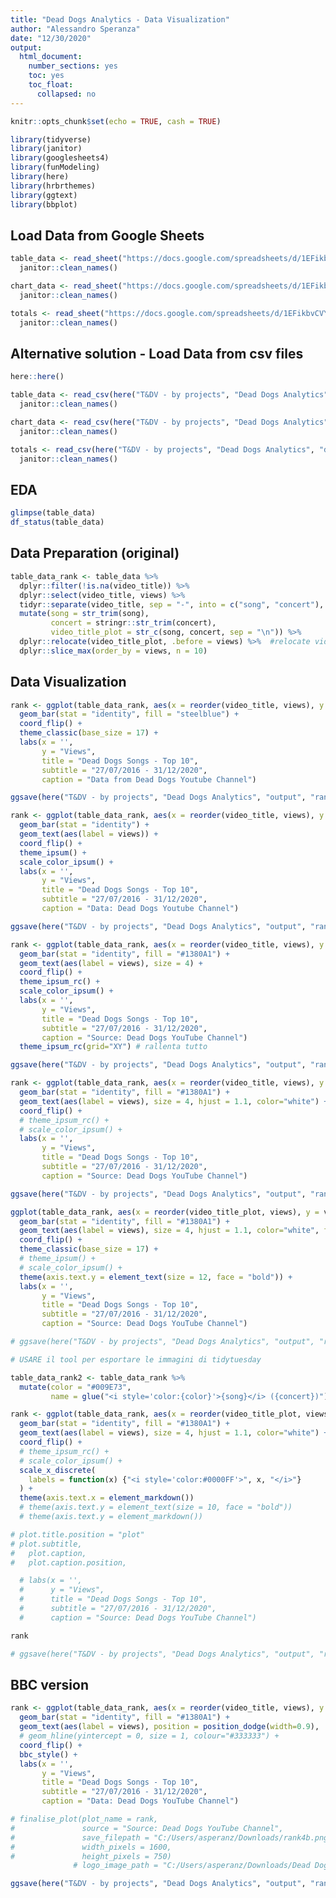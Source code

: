 ```yaml
---
title: "Dead Dogs Analytics - Data Visualization"
author: "Alessandro Speranza"
date: "12/30/2020"
output:
  html_document:
    number_sections: yes
    toc: yes
    toc_float:
      collapsed: no
---
```


```r
knitr::opts_chunk$set(echo = TRUE, cash = TRUE)
```

```r
library(tidyverse)
library(janitor)
library(googlesheets4)
library(funModeling)
library(here)
library(hrbrthemes)
library(ggtext)
library(bbplot)
```

## Load Data from Google Sheets
```r

table_data <- read_sheet("https://docs.google.com/spreadsheets/d/1EFikbvCVYHvqC2ExJBOcVKHsA7dRC111OBRxlIH-_R4/edit#gid=724152393", sheet = "Table data") %>% 
  janitor::clean_names()

chart_data <- read_sheet("https://docs.google.com/spreadsheets/d/1EFikbvCVYHvqC2ExJBOcVKHsA7dRC111OBRxlIH-_R4/edit#gid=48952002", sheet = "Chart data") %>% 
  janitor::clean_names()

totals <- read_sheet("https://docs.google.com/spreadsheets/d/1EFikbvCVYHvqC2ExJBOcVKHsA7dRC111OBRxlIH-_R4/edit#gid=1225572154", sheet = "Totals") %>% 
  janitor::clean_names()
```

## Alternative solution - Load Data from csv files
```r
here::here()

table_data <- read_csv(here("T&DV - by projects", "Dead Dogs Analytics", "data", "20201231", "Table data.csv")) %>% 
  janitor::clean_names()

chart_data <- read_csv(here("T&DV - by projects", "Dead Dogs Analytics", "data", "20201231", "Chart data.csv")) %>% 
  janitor::clean_names()

totals <- read_csv(here("T&DV - by projects", "Dead Dogs Analytics", "data", "20201231", "Totals.csv")) %>% 
  janitor::clean_names()
```

## EDA
```r
glimpse(table_data)
df_status(table_data)
```

## Data Preparation (original)
```r
table_data_rank <- table_data %>%
  dplyr::filter(!is.na(video_title)) %>%
  dplyr::select(video_title, views) %>%
  tidyr::separate(video_title, sep = "-", into = c("song", "concert"), remove = FALSE) %>%
  mutate(song = str_trim(song), 
         concert = stringr::str_trim(concert),
         video_title_plot = str_c(song, concert, sep = "\n")) %>%
  dplyr::relocate(video_title_plot, .before = views) %>%  #relocate video_title_plot before views
  dplyr::slice_max(order_by = views, n = 10)
```

## Data Visualization
```r
rank <- ggplot(table_data_rank, aes(x = reorder(video_title, views), y = views)) +
  geom_bar(stat = "identity", fill = "steelblue") +
  coord_flip() +
  theme_classic(base_size = 17) +
  labs(x = '', 
       y = "Views",
       title = "Dead Dogs Songs - Top 10",
       subtitle = "27/07/2016 - 31/12/2020",
       caption = "Data from Dead Dogs Youtube Channel")

ggsave(here("T&DV - by projects", "Dead Dogs Analytics", "output", "rank1.png"), width=16, dpi=300)
```

```r
rank <- ggplot(table_data_rank, aes(x = reorder(video_title, views), y = views)) +
  geom_bar(stat = "identity") +
  geom_text(aes(label = views)) +
  coord_flip() +
  theme_ipsum() +
  scale_color_ipsum() +
  labs(x = '', 
       y = "Views",
       title = "Dead Dogs Songs - Top 10",
       subtitle = "27/07/2016 - 31/12/2020",
       caption = "Data: Dead Dogs Youtube Channel")

ggsave(here("T&DV - by projects", "Dead Dogs Analytics", "output", "rank2.png"), width=16, dpi=300)
```

```r
rank <- ggplot(table_data_rank, aes(x = reorder(video_title, views), y = views)) +
  geom_bar(stat = "identity", fill = "#1380A1") +
  geom_text(aes(label = views), size = 4) +
  coord_flip() +
  theme_ipsum_rc() +
  scale_color_ipsum() +
  labs(x = '', 
       y = "Views",
       title = "Dead Dogs Songs - Top 10",
       subtitle = "27/07/2016 - 31/12/2020",
       caption = "Source: Dead Dogs YouTube Channel")
  theme_ipsum_rc(grid="XY") # rallenta tutto

ggsave(here("T&DV - by projects", "Dead Dogs Analytics", "output", "rank3.png"), width=15, dpi=300)
```

```r
rank <- ggplot(table_data_rank, aes(x = reorder(video_title, views), y = views)) +
  geom_bar(stat = "identity", fill = "#1380A1") +
  geom_text(aes(label = views), size = 4, hjust = 1.1, color="white") +
  coord_flip() +
  # theme_ipsum_rc() +
  # scale_color_ipsum() +
  labs(x = '', 
       y = "Views",
       title = "Dead Dogs Songs - Top 10",
       subtitle = "27/07/2016 - 31/12/2020",
       caption = "Source: Dead Dogs YouTube Channel")

ggsave(here("T&DV - by projects", "Dead Dogs Analytics", "output", "rank4.png"), width=15, dpi=300)
```

```r
ggplot(table_data_rank, aes(x = reorder(video_title_plot, views), y = views)) +
  geom_bar(stat = "identity", fill = "#1380A1") +
  geom_text(aes(label = views), size = 4, hjust = 1.1, color="white", fontface = "bold") +
  coord_flip() +
  theme_classic(base_size = 17) +
  # theme_ipsum() +
  # scale_color_ipsum() +
  theme(axis.text.y = element_text(size = 12, face = "bold")) +
  labs(x = '',
       y = "Views",
       title = "Dead Dogs Songs - Top 10",
       subtitle = "27/07/2016 - 31/12/2020",
       caption = "Source: Dead Dogs YouTube Channel")

# ggsave(here("T&DV - by projects", "Dead Dogs Analytics", "output", "rank5.png"), width=15, dpi=300)

# USARE il tool per esportare le immagini di tidytuesday
```

```r
table_data_rank2 <- table_data_rank %>% 
  mutate(color = "#009E73",
         name = glue("<i style='color:{color}'>{song}</i> ({concert})"))

rank <- ggplot(table_data_rank, aes(x = reorder(video_title_plot, views), y = views)) +
  geom_bar(stat = "identity", fill = "#1380A1") +
  geom_text(aes(label = views), size = 4, hjust = 1.1, color="white") +
  coord_flip() +
  # theme_ipsum_rc() +
  # scale_color_ipsum() +
  scale_x_discrete(
    labels = function(x) {"<i style='color:#0000FF'>", x, "</i>"}
  ) +
  theme(axis.text.x = element_markdown())
  # theme(axis.text.y = element_text(size = 10, face = "bold"))
  # theme(axis.text.y = element_markdown())

# plot.title.position = "plot"
# plot.subtitle,
#   plot.caption,
#   plot.caption.position,

  # labs(x = '', 
  #      y = "Views",
  #      title = "Dead Dogs Songs - Top 10",
  #      subtitle = "27/07/2016 - 31/12/2020",
  #      caption = "Source: Dead Dogs YouTube Channel")

rank

# ggsave(here("T&DV - by projects", "Dead Dogs Analytics", "output", "rank6.png"), width=15, dpi=300)
```

## BBC version
```r
rank <- ggplot(table_data_rank, aes(x = reorder(video_title, views), y = views)) +
  geom_bar(stat = "identity", fill = "#1380A1") +
  geom_text(aes(label = views), position = position_dodge(width=0.9),  size=10) +
  # geom_hline(yintercept = 0, size = 1, colour="#333333") +
  coord_flip() +
  bbc_style() +
  labs(x = '', 
       y = "Views",
       title = "Dead Dogs Songs - Top 10",
       subtitle = "27/07/2016 - 31/12/2020",
       caption = "Data: Dead Dogs YouTube Channel")

# finalise_plot(plot_name = rank,
#               source = "Source: Dead Dogs YouTube Channel",
#               save_filepath = "C:/Users/asperanz/Downloads/rank4b.png",
#               width_pixels = 1600,
#               height_pixels = 750)
              # logo_image_path = "C:/Users/asperanz/Downloads/Dead Dogs Logos/Dead Dogs Logo.png")

ggsave(here("T&DV - by projects", "Dead Dogs Analytics", "output", "rank4.png"), width=15, dpi=300)
```

